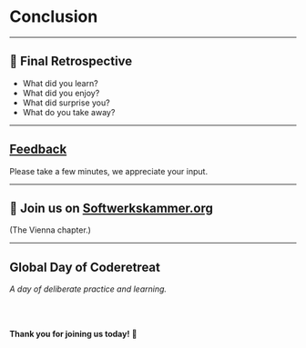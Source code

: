 # Conclusion

---

## 🤔 Final Retrospective

* What did you learn?
* What did you enjoy?
* What did surprise you?
* What do you take away?

---

## [Feedback](TODO)

Please take a few minutes, we appreciate your input.

---

## 🤝 Join us on [Softwerkskammer.org](https://www.softwerkskammer.org/)

(The Vienna chapter.)

---

## Global Day of Coderetreat

*A day of deliberate practice and learning.*

<br/>
<br/>

**Thank you for joining us today!** 🥳
